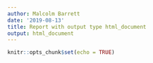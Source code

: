 ```yaml
---
author: Malcolm Barrett
date: '2019-08-13'
title: Report with output type html_document
output: html_document
---
```


```r
knitr::opts_chunk$set(echo = TRUE)
```
